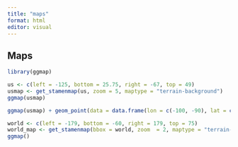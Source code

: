 ```yaml
---
title: "maps"
format: html
editor: visual
---
```


## Maps

```r
library(ggmap)

us <- c(left = -125, bottom = 25.75, right = -67, top = 49)
usmap <- get_stamenmap(us, zoom = 5, maptype = "terrain-background")
ggmap(usmap)

ggmap(usmap) + geom_point(data = data.frame(lon = c(-100, -90), lat = c(30, 40)))

world <- c(left = -179, bottom = -60, right = 179, top = 75)
world_map <- get_stamenmap(bbox = world, zoom  = 2, maptype = "terrain-background")
ggmap()

```
